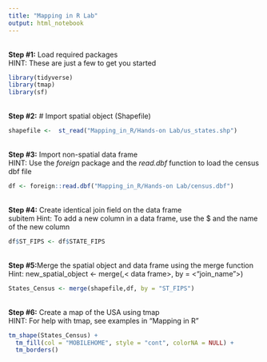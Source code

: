 ```yaml
---
title: "Mapping in R Lab"
output: html_notebook
---
```

<br />
**Step #1:** Load required packages <br />
HINT: These are just a few to get you started
```r
library(tidyverse)
library(tmap)
library(sf)
```
<br />
**Step #2:** # Import spatial object (Shapefile)
```r
shapefile <-  st_read("Mapping_in_R/Hands-on Lab/us_states.shp")
```
<br />
**Step #3:** Import non-spatial data frame <br />
HINT: Use the *foreign* package and the *read.dbf* function to load the census dbf file
```r
df <- foreign::read.dbf("Mapping_in_R/Hands-on Lab/census.dbf")
```
<br />
**Step #4:** Create identical join field on the data frame <br />
subitem Hint: To add a new column in a data frame, use the \$ and the name of the new column
```r
df$ST_FIPS <- df$STATE_FIPS
```
<br />
**Step #5:**Merge the spatial object and data frame using the merge function <br />
Hint: new_spatial_object <- merge(<Spatial Object>,< data frame>, by = <"join_name">)
<br />
```r
States_Census <- merge(shapefile,df, by = "ST_FIPS")
```
<br />
**Step #6:** Create a map of the USA using tmap <br />
HINT: For help with tmap, see examples in "Mapping in R"
```r
tm_shape(States_Census) +
  tm_fill(col = "MOBILEHOME", style = "cont", colorNA = NULL) + 
  tm_borders()
```

